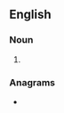 ==English==

===Noun===
{{head|en|noun form}}

# {{plural of|vallecula|lang=en}}

===Anagrams===
* {{anagrams|en|a=aacelllsuv|call values}}
